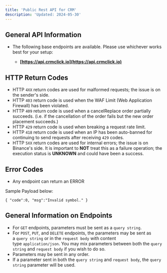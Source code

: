 ```yaml
---
title: 'Public Rest API for CRM'
description: 'Updated: 2024-05-30'
---
```


## General API Information

-   The following base endpoints are available. Please use whichever works best for your setup:

    -   **[https://api.crmclick.io](https://api.crmclick.io)**

## HTTP Return Codes

-   HTTP `4XX` return codes are used for malformed requests; the issue is on the sender's side.
-   HTTP `403` return code is used when the WAF Limit (Web Application Firewall) has been violated.
-   HTTP `409` return code is used when a cancelReplace order partially succeeds. (i.e. if the cancellation of the order fails but the new order placement succeeds.)
-   HTTP `429` return code is used when breaking a request rate limit.
-   HTTP `418` return code is used when an IP has been auto-banned for continuing to send requests after receiving `429` codes.
-   HTTP `5XX` return codes are used for internal errors; the issue is on Binance's side. It is important to **NOT** treat this as a failure operation; the execution status is **UNKNOWN** and could have been a success.

## Error Codes

-   Any endpoint can return an ERROR

Sample Payload below:

```
{ "code":0, "msg":"Invalid symbol." }
```

## General Information on Endpoints

-   For `GET` endpoints, parameters must be sent as a `query string`.
-   For `POST`, `PUT`, and `DELETE` endpoints, the parameters may be sent as a `query string` or in the `request body` with content type `application/json`. You may mix parameters between both the `query string` and `request body` if you wish to do so.
-   Parameters may be sent in any order.
-   If a parameter sent in both the `query string` and `request body`, the `query string` parameter will be used.
